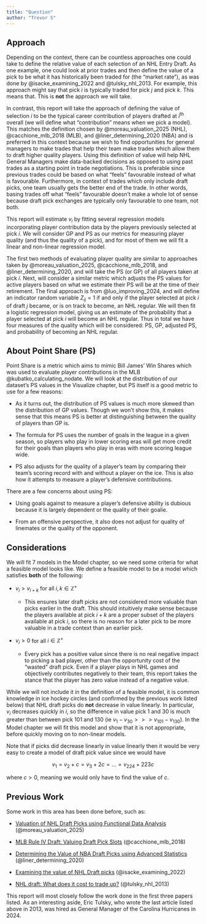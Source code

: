 ```yaml
---
title: "Question"
author: "Trevor S"
---
```


## Approach

Depending on the context, there can be countless approaches one could take to define the relative value of each selection of an NHL Entry Draft. As one example, one could look at prior trades and then define the value of a pick to be what it has historically been traded for (the "market rate"), as was done by @isacke_examining_2022 and @tulsky_nhl_2013. For example, this approach might say that pick $i$ is typically traded for pick $j$ and pick $k$. This means that. This is **not** the approach we will take.

In contrast, this report will take the approach of defining the value of selection $i$ to be the typical career contribution of players drafted at $i^{\text{th}}$ overall (we will define what "contribution" means when we pick a model). This matches the definition chosen by @moreau_valuation_2025 (NHL), @cacchione_mlb_2018 (MLB), and @liner_determining_2020 (NBA) and is preferred in this context because we wish to find opportunities for general managers to make trades that help their team make trades which allow them to draft higher quality players. Using this definition of value will help NHL General Managers make data-backed decisions as opposed to using past trades as a starting point in trade negotiations. This is preferable since previous trades could be based on what "feels" favourable instead of what is favourable. Furthermore, in context of trades which only include draft picks, one team usually gets the better end of the trade. In other words, basing trades off what "feels" favourable doesn't make a whole lot of sense because draft pick exchanges are typically only favourable to one team, not both.

This report will estimate $v_i$ by fitting several regression models incorporating player contribution data by the players previously selected at pick $i$. We will consider GP and PS as our metrics for measuring player quality (and thus the quality of a pick), and for most of them we will fit a linear and non-linear regression model.

The first two methods of evaluating player quality are similar to approaches taken by @moreau_valuation_2025, @cacchione_mlb_2018, and @liner_determining_2020, and will take the PS (or GP) of all players taken at pick $i$. Next, will consider a similar metric which adjusts the PS values for active players based on what we estimate their PS will be at the time of their retirement. The final approach is from @luo_improving_2024, and will define an indicator random variable $Z_{ij} = 1$ if and only if the player selected at pick $i$ of draft $j$ became, or is on track to become, an NHL regular. We will then fit a logistic regression model, giving us an estimate of the probability that a player selected at pick $i$ will become an NHL regular. Thus in total we have four measures of the quality which will be considered: PS, GP, adjusted PS, and probability of becoming an NHL regular.

## About Point Share (PS)

Point Share is a metric which aims to mimic Bill James' Win Shares which was used to evaluate player contributions in the MLB @kubatko_calculating_nodate. We will look at the distribution of our dataset's PS values in the Visualize chapter, but PS itself is a good metric to use for a few reasons:

-   As it turns out, the distribution of PS values is much more skewed than the distribution of GP values. Though we won't show this, it makes sense that this means PS is better at distinguishing between the quality of players than GP is.

-   The formula for PS uses the number of goals in the league in a given season, so players who play in lower scoring eras will get more credit for their goals than players who play in eras with more scoring league wide.

-   PS also adjusts for the quality of a player's team by comparing their team's scoring record with and without a player on the ice. This is also how it attempts to measure a player's defensive contributions.

There are a few concerns about using PS:

-   Using goals against to measure a player's defensive ability is dubious because it is largely dependent or the quality of their goalie.

-   From an offensive perspective, it also does not adjust for quality of linemates or the quality of the opponent.

## Considerations

We will fit 7 models in the Model chapter, so we need some criteria for what a feasible model looks like. We define a feasible model to be a model which satisfies **both** of the following:

-   $v_i > v_{i+k}$ for all $i, k \in \mathbb Z^+$

    -   This ensures later draft picks are not considered more valuable than picks earlier in the draft. This should intuitively make sense because the players available at pick $i+k$ are a proper subset of the players available at pick $i$, so there is no reason for a later pick to be more valuable in a trade context than an earlier pick.

-   $v_i > 0$ for all $i \in \mathbb Z^+$

    -   Every pick has a positive value since there is no real negative impact to picking a bad player, other than the opportunity cost of the "wasted" draft pick. Even if a player plays in NHL games and objectively contributes negatively to their team, this report takes the stance that the player has zero value instead of a negative value.

While we will not include it in the definition of a feasible model, it is common knowledge in ice hockey circles (and confirmed by the previous work listed below) that NHL draft picks do **not** decrease in value linearly. In particular, $v_i$ decreases quickly in $i$, so the difference in value pick 1 and 30 is much greater than between pick 101 and 130 (ie $v_1 - v_{30} >>> v_{101} - v_{130}$). In the Model chapter we will fit this model and show that it is not appropriate, before quickly moving on to non-linear models.

Note that if picks did decrease linearly in value linearly then it would be very easy to create a model of draft pick value since we would have

$$ v_1 = v_2 + c = v_3 + 2c = ... = v_{224} + 223c $$

where $c > 0$, meaning we would only have to find the value of $c$.

## Previous Work

Some work in this area has been done before, such as:

-   [Valuation of NHL Draft Picks using Functional Data Analysis](https://summit.sfu.ca/_flysystem/fedora/2023-02/etd22223.pdf) (@moreau_valuation_2025)

-   [MLB Rule IV Draft: Valuing Draft Pick Slots](https://academicworks.cuny.edu/cgi/viewcontent.cgi?article=1759&context=cc_etds_theses) (@cacchione_mlb_2018)

-   [Determining the Value of NBA Draft Picks using Advanced Statistics](https://repository.arizona.edu/handle/10150/651330) (@liner_determining_2020)

-   [Examining the value of NHL Draft picks](https://soundofhockey.com/2022/06/06/examining-the-value-of-nhl-draft-picks/amp/) (@isacke_examining_2022)

-   [NHL draft: What does it cost to trade up?](https://www.broadstreethockey.com/post/nhl-draft-pick-value-trading-up/) (@tulsky_nhl_2013)

This report will most closely follow the work done in the first three papers listed. As an interesting aside, Eric Tulsky, who wrote the last article listed above in 2013, was hired as General Manager of the Carolina Hurricanes in 2024.
